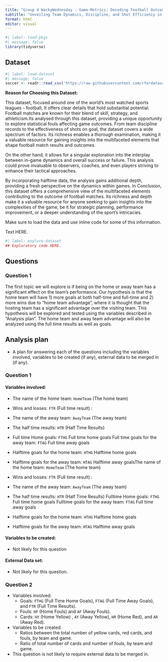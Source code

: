 ```yaml
---
title: "Group 4 WackyWednesday - Game-Metrics: Decoding Football Outcomes Through Statistical Precision - Premier League"
subtitle: "Unveiling Team Dynamics, Discipline, and Shot Efficiency in the World of Football"
format: html
editor: visual
---
```


```r
#| label: load-pkgs
#| message: false
library(tidyverse)
```

## Dataset

```r
#| label: load-dataset
#| message: false
soccer <- readr::read_csv('https://raw.githubusercontent.com/rfordatascience/tidytuesday/master/data/2023/2023-04-04/soccer21-22.csv')
```

**Reason for Choosing this Dataset:**

This dataset, focused around one of the world's most watched sports leagues - football, It offers clear details that hold substantial potential. Football matches are known for their blend of skill, strategy, and athleticism.Its analysed through this dataset, providing a unique opportunity to explore statistical fouls affecting game outcomes. From team discipline records to the effectiveness of shots on goal, the dataset covers a wide spectrum of factors. Its richness enables a thorough examination, making it a valuable resource for gaining insights into the multifaceted elements that shape football match results and outcomes.

On the other hand, it allows for a singular exploration into the interplay between in-game dynamics and overall success or failure. This analysis could prove invaluable to observers, coaches, and even players striving to enhance their tactical approaches.

By incorporating halftime data, the analysis gains additional depth, providing a fresh perspective on the dynamics within games. In Conclusion, this dataset offers a comprehensive view of the multifaceted elements contributing to the outcome of football matches. Its richness and depth make it a valuable resource for anyone seeking to gain insights into the complexities of the game, be it for strategic planning, performance improvement, or a deeper understanding of the sport's intricacies.

Make sure to load the data and use inline code for some of this information.

Text HERE.

```r
#| label: explore-dataset
## Exploratory code HERE.
```

## Questions

### Question 1

The first topic we will explore is if being on the home or away team has a significant effect on the team's performance. Our hypothesis is that the home team will have 1) more goals at both half-time and full-time and 2) more wins due to "home team advantage", where it is thought that the hosting team has a significant advantage over the visiting team. This hypothesis will be explored and tested using the variables described in "Analysis plan". The home team and away team advantage will also be analyzed using the full time results as well as goals.

## Analysis plan

-   A plan for answering each of the questions including the variables involved, variables to be created (if any), external data to be merged in (if any).

### Question 1

#### Variables involved:

-   The name of the home team: `HomeTeam` (The home team)

-   Wins and losses: `FTR` (Full time result) :

-   The name of the away team: `AwayTeam` (The away team)

-   The half time results: `HTR` (Half Time Results)

-   Full time Home goals: `FTHG` Full time home goals Full time goals for the away team: `FTAG` Full time away goals

-   Halftime goals for the home team: `HTHG` Halftime home goals

-   Halftime goals for the away team: `HTAG` Halftime away goalsThe name of the home team: `HomeTeam` (The home team)

-   Wins and losses: `FTR` (Full time result) :

-   The name of the away team: `AwayTeam` (The away team)

-   The half time results: `HTR` (Half Time Results) Fulltime Home goals: `FTHG` Full time home goals Fulltime goals for the away team: `FTAG` Full time away goals

-   Halftime goals for the home team: `HTHG` Halftime home goals

-   Halftime goals for the away team: `HTAG` Halftime away goals

#### Variables to be created:

-   Not likely for this question

#### External Data set:

-   Not likely for this question.

### Question 2

-   Variables involved:
    -   Goals: `FTHG` (Full Time Home Goals), `FTAG` (Full Time Away Goals), and `FTR` (Full Time Results).
    -   Fouls: `HF` (Home Fouls) and `AF` (Away Fouls).
    -   Cards: `HY` (Home Yellow) , `AY` (Away Yellow), `HR` (Home Red), and `AR` (Away Red).
-   Variables to be created:
    -   Ratios between the total number of yellow cards, red cards, and fouls, by team and game.
    -   Ratio of total number of cards and number of fouls, by team and game.
-   This question is not likely to require external data to be merged in.
